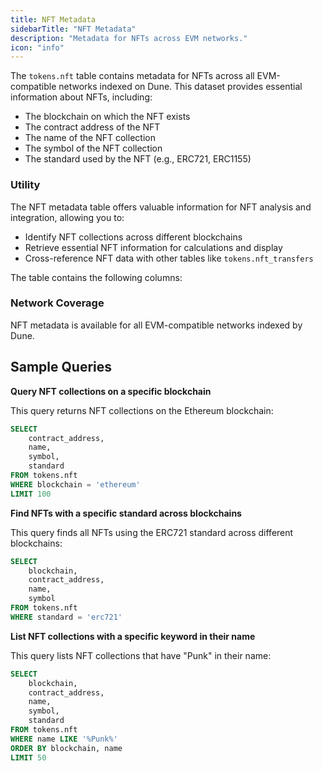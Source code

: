 ```yaml
---
title: NFT Metadata
sidebarTitle: "NFT Metadata"
description: "Metadata for NFTs across EVM networks."
icon: "info"
---
```


The `tokens.nft` table contains metadata for NFTs across all EVM-compatible networks indexed on Dune. This dataset provides essential information about NFTs, including:

- The blockchain on which the NFT exists
- The contract address of the NFT
- The name of the NFT collection
- The symbol of the NFT collection
- The standard used by the NFT (e.g., ERC721, ERC1155)

### Utility

The NFT metadata table offers valuable information for NFT analysis and integration, allowing you to:

- Identify NFT collections across different blockchains
- Retrieve essential NFT information for calculations and display
- Cross-reference NFT data with other tables like `tokens.nft_transfers`

The table contains the following columns:


<ColumnDescriptions tableSchema="tokens" tableName="nft" />


<TableSample tableSchema="tokens" tableName="nft" />

### Network Coverage

NFT metadata is available for all EVM-compatible networks indexed by Dune.

## Sample Queries

**Query NFT collections on a specific blockchain**

This query returns NFT collections on the Ethereum blockchain:

```sql
SELECT
    contract_address,
    name,
    symbol,
    standard
FROM tokens.nft
WHERE blockchain = 'ethereum'
LIMIT 100
```

**Find NFTs with a specific standard across blockchains**

This query finds all NFTs using the ERC721 standard across different blockchains:

```sql
SELECT
    blockchain,
    contract_address,
    name,
    symbol
FROM tokens.nft
WHERE standard = 'erc721'
```

**List NFT collections with a specific keyword in their name**

This query lists NFT collections that have "Punk" in their name:

```sql
SELECT
    blockchain,
    contract_address,
    name,
    symbol,
    standard
FROM tokens.nft
WHERE name LIKE '%Punk%'
ORDER BY blockchain, name
LIMIT 50
```
